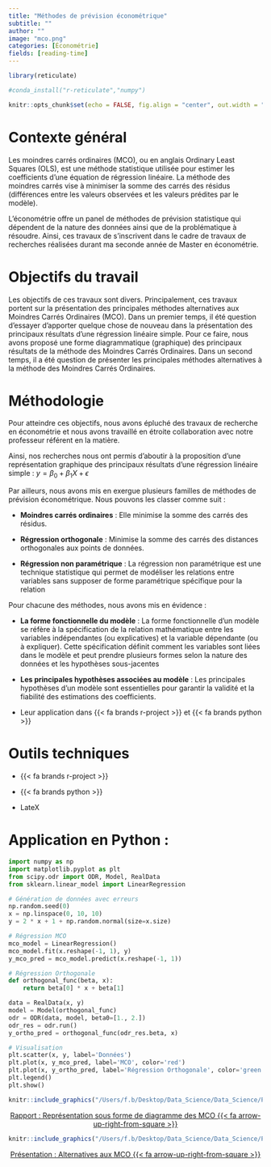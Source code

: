 ```yaml
---
title: "Méthodes de prévision économétrique"
subtitle: ""
author: ""
image: "mco.png"
categories: [Économétrie]
fields: [reading-time]
---
```



```r
library(reticulate)
```

```r
#conda_install("r-reticulate","numpy")
```



```r
knitr::opts_chunk$set(echo = FALSE, fig.align = "center", out.width = "100%")
```

# Contexte général

Les moindres carrés ordinaires (MCO), ou en anglais Ordinary Least Squares (OLS), est une méthode statistique utilisée pour estimer les coefficients d'une équation de régression linéaire. La méthode des moindres carrés vise à minimiser la somme des carrés des résidus (différences entre les valeurs observées et les valeurs prédites par le modèle).

L'économétrie offre un panel de méthodes de prévision statistique qui dépendent de la nature des données ainsi que de la problématique à résoudre. Ainsi, ces travaux de s'inscrivent dans le cadre de travaux de recherches réalisées durant ma seconde année de Master en économétrie.

# Objectifs du travail

Les objectifs de ces travaux sont divers. Principalement, ces travaux portent sur la présentation des principales méthodes alternatives aux Moindres Carrés Ordinaires (MCO). Dans un premier temps, il été question d'essayer d'apporter quelque chose de nouveau dans la présentation des principaux résultats d'une régression linéaire simple. Pour ce faire, nous avons proposé une forme diagrammatique (graphique) des principaux résultats de la méthode des Moindres Carrés Ordinaires. Dans un second temps, il a été question de présenter les principales méthodes alternatives à la méthode des Moindres Carrés Ordinaires.

# Méthodologie 

Pour atteindre ces objectifs, nous avons épluché des travaux de recherche en économétrie et nous avons travaillé en étroite collaboration avec notre professeur référent en la matière.

Ainsi, nos recherches nous ont permis d'aboutir à la proposition d'une représentation graphique des principaux résultats d'une régression linéaire simple : $y = \beta_0 + \beta_1X + \epsilon$

Par ailleurs, nous avons mis en exergue plusieurs familles de méthodes de prévision économétrique. Nous pouvons les classer comme suit :

-   **Moindres carrés ordinaires** : Elle minimise la somme des carrés des résidus.

-   **Régression orthogonale** : Minimise la somme des carrés des distances orthogonales aux points de données. 

-   **Régression non paramétrique** : La régression non paramétrique est une technique statistique qui permet de modéliser les relations entre variables sans supposer de forme paramétrique spécifique pour la relation

Pour chacune des méthodes, nous avons mis en évidence :

-   **La forme fonctionnelle du modèle** : La forme fonctionnelle d'un modèle se réfère à la spécification de la relation mathématique entre les variables indépendantes (ou explicatives) et la variable dépendante (ou à expliquer). Cette spécification définit comment les variables sont liées dans le modèle et peut prendre plusieurs formes selon la nature des données et les hypothèses sous-jacentes

-   **Les principales hypothèses associées au modèle** : Les principales hypothèses d'un modèle sont essentielles pour garantir la validité et la fiabilité des estimations des coefficients.

-   Leur application dans {{< fa brands r-project >}} et {{< fa brands python >}}

# Outils techniques 

- {{< fa brands r-project >}}

- {{< fa brands python >}}

- LateX 

# Application en Python :

```python
import numpy as np
import matplotlib.pyplot as plt
from scipy.odr import ODR, Model, RealData
from sklearn.linear_model import LinearRegression

# Génération de données avec erreurs
np.random.seed(0)
x = np.linspace(0, 10, 10)
y = 2 * x + 1 + np.random.normal(size=x.size)

# Régression MCO
mco_model = LinearRegression()
mco_model.fit(x.reshape(-1, 1), y)
y_mco_pred = mco_model.predict(x.reshape(-1, 1))

# Régression Orthogonale
def orthogonal_func(beta, x):
    return beta[0] * x + beta[1]

data = RealData(x, y)
model = Model(orthogonal_func)
odr = ODR(data, model, beta0=[1., 2.])
odr_res = odr.run()
y_ortho_pred = orthogonal_func(odr_res.beta, x)

# Visualisation
plt.scatter(x, y, label='Données')
plt.plot(x, y_mco_pred, label='MCO', color='red')
plt.plot(x, y_ortho_pred, label='Régression Orthogonale', color='green')
plt.legend()
plt.show()

```

```r
knitr::include_graphics("/Users/f.b/Desktop/Data_Science/Data_Science/Personal_portfolio/Personal_portfolio/posts/first/AlternativesMCO.pdf")
```

::: {style="text-align:center;"}
[Rapport : Représentation sous forme de diagramme des MCO {{< fa arrow-up-right-from-square >}}](AlternativesMCO.pdf){.btn .btn-outline-primary .btn .center role="button"}
:::


```r
knitr::include_graphics("/Users/f.b/Desktop/Data_Science/Data_Science/Personal_portfolio/Personal_portfolio/posts/first/Alternatives aux MCO.pdf")
```

::: {style="text-align:center;"}
[Présentation : Alternatives aux MCO {{< fa arrow-up-right-from-square >}}](Alternatives aux MCO.pdf){.btn .btn-outline-primary .btn .center role="button"}
:::



